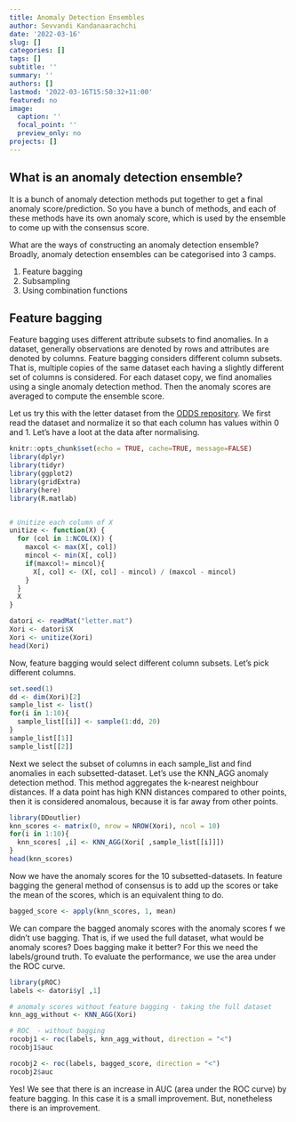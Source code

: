 ```yaml
---
title: Anomaly Detection Ensembles
author: Sevvandi Kandanaarachchi
date: '2022-03-16'
slug: []
categories: []
tags: []
subtitle: ''
summary: ''
authors: []
lastmod: '2022-03-16T15:50:32+11:00'
featured: no
image:
  caption: ''
  focal_point: ''
  preview_only: no
projects: []
---
```



## What is an anomaly detection ensemble?

It is a bunch of anomaly detection methods put together to get a final anomaly score/prediction. So you have a bunch of methods, and each of these methods have its own anomaly score, which is used by the ensemble to come up with the consensus score. 


What are the ways of constructing an anomaly detection ensemble? Broadly, anomaly detection ensembles can be categorised into 3 camps.

1. Feature bagging
2. Subsampling
3. Using combination functions


## Feature bagging
Feature bagging uses different attribute subsets to find anomalies. In a dataset, generally observations are denoted by rows and attributes are denoted by columns. Feature bagging considers different column subsets. That is, multiple copies of the same dataset each having a slightly different set of columns is considered. For each dataset copy, we find anomalies using a single anomaly detection method.  Then the anomaly scores are averaged to compute the ensemble score. 

Let us try this with the letter dataset from the [ODDS repository](http://odds.cs.stonybrook.edu/). We first read the dataset and normalize it so that each column has values within 0 and 1. Let's have a loot at the data after normalising.  

```r
knitr::opts_chunk$set(echo = TRUE, cache=TRUE, message=FALSE)
library(dplyr)
library(tidyr)
library(ggplot2)
library(gridExtra)
library(here)
library(R.matlab)


# Unitize each column of X
unitize <- function(X) {
  for (col in 1:NCOL(X)) {
    maxcol <- max(X[, col])
    mincol <- min(X[, col])
    if(maxcol!= mincol){
      X[, col] <- (X[, col] - mincol) / (maxcol - mincol)
    }
  }
  X
}
```

```r
datori <- readMat("letter.mat")
Xori <- datori$X
Xori <- unitize(Xori)
head(Xori)
```

Now, feature bagging would select different column subsets. Let's pick different columns.



```r
set.seed(1)
dd <- dim(Xori)[2]
sample_list <- list()
for(i in 1:10){
  sample_list[[i]] <- sample(1:dd, 20)
}
sample_list[[1]]
sample_list[[2]]
```

Next we select the subset of columns in each sample_list and find anomalies in each subsetted-dataset. Let's use the KNN_AGG anomaly detection method. This method aggregates the k-nearest neighbour distances. If a data point has high KNN distances compared to other points, then it is considered anomalous, because it is far away from other points. 

```r
library(DDoutlier)
knn_scores <- matrix(0, nrow = NROW(Xori), ncol = 10)
for(i in 1:10){
  knn_scores[ ,i] <- KNN_AGG(Xori[ ,sample_list[[i]]])
}
head(knn_scores)

```

Now we have the anomaly scores for the 10 subsetted-datasets. In feature bagging the general method of consensus is to add up the scores or take the mean of the scores, which is an equivalent thing to do. 

```r
bagged_score <- apply(knn_scores, 1, mean)
```

We can compare the bagged anomaly scores with the anomaly scores f we didn't use bagging. That is, if we used the full dataset, what would be anomaly scores? Does bagging make it better?  For this we need the labels/ground truth. To evaluate the performance, we use the area under the ROC curve.

```r
library(pROC)
labels <- datori$y[ ,1]

# anomaly scores without feature bagging - taking the full dataset
knn_agg_without <- KNN_AGG(Xori)

# ROC  - without bagging
rocobj1 <- roc(labels, knn_agg_without, direction = "<")
rocobj1$auc

rocobj2 <- roc(labels, bagged_score, direction = "<")
rocobj2$auc
```
Yes! We see that there is an increase in AUC (area under the ROC curve) by feature bagging. In this case it is a small improvement. But, nonetheless there is an improvement. 


